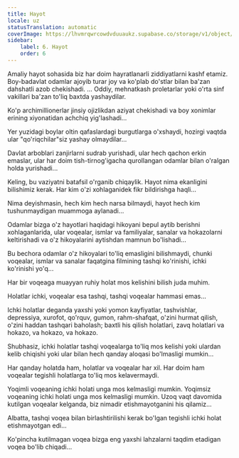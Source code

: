 ```yaml
---
title: Hayot
locale: uz
statusTranslation: automatic
coverImage: https://lhvmrqwrcowdvduuaukz.supabase.co/storage/v1/object/public/strapi-uploads/small_cover-tratado-de-psicologia-revolucionaria.webp-5e15e1cec4e0ebebcde5d7fc7565d8fd.webp
sidebar:
    label: 6. Hayot
    order: 6
---
```

Amaliy hayot sohasida biz har doim hayratlanarli ziddiyatlarni kashf etamiz. Boy-badavlat odamlar ajoyib turar joy va ko'plab do'stlar bilan ba'zan dahshatli azob chekishadi. ... Oddiy, mehnatkash proletarlar yoki o'rta sinf vakillari ba'zan to'liq baxtda yashaydilar.

Ko'p archimillionerlar jinsiy ojizlikdan aziyat chekishadi va boy xonimlar erining xiyonatidan achchiq yig'lashadi...

Yer yuzidagi boylar oltin qafaslardagi burgutlarga o'xshaydi, hozirgi vaqtda ular "qo'riqchilar"siz yashay olmaydilar...

Davlat arboblari zanjirlarni sudrab yurishadi, ular hech qachon erkin emaslar, ular har doim tish-tirnog'igacha qurollangan odamlar bilan o'ralgan holda yurishadi...

Keling, bu vaziyatni batafsil o'rganib chiqaylik. Hayot nima ekanligini bilishimiz kerak. Har kim o'zi xohlaganidek fikr bildirishga haqli...

Nima deyishmasin, hech kim hech narsa bilmaydi, hayot hech kim tushunmaydigan muammoga aylanadi...

Odamlar bizga o'z hayotlari haqidagi hikoyani bepul aytib berishni xohlaganlarida, ular voqealar, ismlar va familiyalar, sanalar va hokazolarni keltirishadi va o'z hikoyalarini aytishdan mamnun bo'lishadi...

Bu bechora odamlar o'z hikoyalari to'liq emasligini bilishmaydi, chunki voqealar, ismlar va sanalar faqatgina filmining tashqi ko'rinishi, ichki ko'rinishi yo'q...

Har bir voqeaga muayyan ruhiy holat mos kelishini bilish juda muhim.

Holatlar ichki, voqealar esa tashqi, tashqi voqealar hammasi emas...

Ichki holatlar deganda yaxshi yoki yomon kayfiyatlar, tashvishlar, depressiya, xurofot, qo'rquv, gumon, rahm-shafqat, o'zini hurmat qilish, o'zini haddan tashqari baholash; baxtli his qilish holatlari, zavq holatlari va hokazo, va hokazo, va hokazo.

Shubhasiz, ichki holatlar tashqi voqealarga to'liq mos kelishi yoki ulardan kelib chiqishi yoki ular bilan hech qanday aloqasi bo'lmasligi mumkin...

Har qanday holatda ham, holatlar va voqealar har xil. Har doim ham voqealar tegishli holatlarga to'liq mos kelavermaydi.

Yoqimli voqeaning ichki holati unga mos kelmasligi mumkin. Yoqimsiz voqeaning ichki holati unga mos kelmasligi mumkin. Uzoq vaqt davomida kutilgan voqealar kelganda, biz nimadir etishmayotganini his qilamiz...

Albatta, tashqi voqea bilan birlashtirilishi kerak bo'lgan tegishli ichki holat etishmayotgan edi...

Ko'pincha kutilmagan voqea bizga eng yaxshi lahzalarni taqdim etadigan voqea bo'lib chiqadi...

